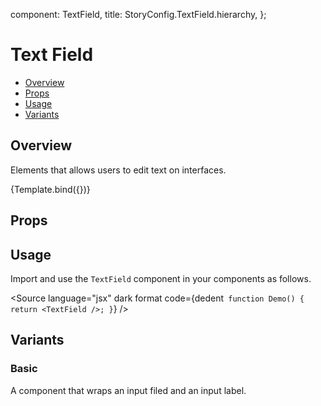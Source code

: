 
  component: TextField,
  title: StoryConfig.TextField.hierarchy,
};

<Meta title={meta.title} component={meta.component} />


# Text Field

- [Overview](#overview)
- [Props](#props)
- [Usage](#usage)
- [Variants](#variants)

## Overview

Elements that allows users to edit text on interfaces.

<Canvas>
  <Story name="Overview" args={{label: 'Username', placeholder: 'Enter your username'}}>
    {Template.bind({})}
  </Story>
</Canvas>

## Props

<ArgsTable story="Overview" />

## Usage

Import and use the `TextField` component in your components as follows.

<Source
  language="jsx"
  dark
  format
  code={dedent`
function Demo() {
  return <TextField />;
}`}
/>

## Variants

### Basic

A component that wraps an input filed and an input label.

<Canvas>
  <Story name="Basic" args={{label: 'Username', placeholder: 'Enter your username'}} />
</Canvas>
